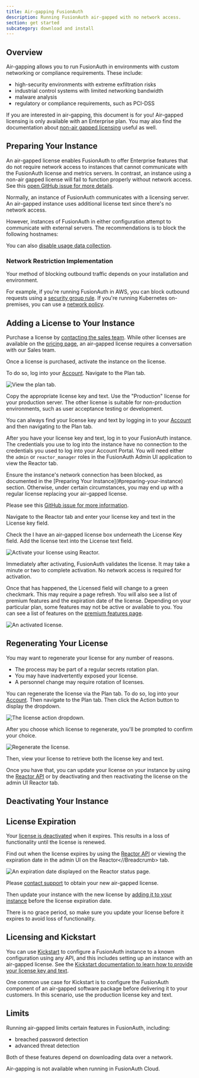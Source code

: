 ```yaml
---
title: Air-gapping FusionAuth
description: Running FusionAuth air-gapped with no network access.
section: get started
subcategory: download and install
---
```


<EnterprisePlanBlurb />

## Overview

Air-gapping allows you to run FusionAuth in environments with custom networking or compliance requirements. These include:

* high-security environments with extreme exfiltration risks
* industrial control systems with limited networking bandwidth
* malware analysis
* regulatory or compliance requirements, such as PCI-DSS

If you are interested in air-gapping, this document is for you! Air-gapped licensing is only available with an Enterprise plan. You may also find the documentation about [non-air gapped licensing](/docs/get-started/core-concepts/licensing) useful as well.

## Preparing Your Instance

An air-gapped license enables FusionAuth to offer Enterprise features that do not require network access to instances that cannot communicate with the FusionAuth license and metrics servers. In contrast, an instance using a non-air gapped license will fail to function properly without network access. See this [open GitHub issue for more details](https://github.com/FusionAuth/fusionauth-issues/issues/3114).

Normally, an instance of FusionAuth communicates with a licensing server. An air-gapped instance uses additional license text since there's no network access.

However, instances of FusionAuth in either configuration attempt to communicate with external servers. The recommendations is to block the following hostnames:

<HostsToAllowNetworkAccessFor />

You can also [disable usage data collection](/docs/get-started/download-and-install/collected-metrics#disabling-data-collection).

### Network Restriction Implementation 

Your method of blocking outbound traffic depends on your installation and environment.

For example, if you're running FusionAuth in AWS, you can block outbound requests using a [security group rule](https://docs.aws.amazon.com/vpc/latest/userguide/vpc-security-groups.html). If you're running Kubernetes on-premises, you can use a [network policy](https://kubernetes.io/docs/concepts/services-networking/network-policies/).

## Adding a License to Your Instance

Purchase a license by [contacting the sales team](/contact). While other licenses are available on the [pricing page](/pricing), an air-gapped license requires a conversation with our Sales team.

Once a license is purchased, activate the instance on the license. 

To do so, log into your [Account](https://account.fusionauth.io/account).  Navigate to the <Breadcrumb>Plan</Breadcrumb> tab.

![View the plan tab.](/img/docs/get-started/download-and-install/plan-tab-airgapped.png)

Copy the appropriate license key and text. Use the "Production" license for your production server. The other license is suitable for non-production environments, such as user acceptance testing or development. 

You can always find your license key and text by logging in to your [Account](https://account.fusionauth.io/account) and then navigating to the <Breadcrumb>Plan</Breadcrumb> tab.

After you have your license key and text, log in to your FusionAuth instance. The credentials you use to log into the instance have no connection to the credentials you used to log into your Account Portal. You will need either the `admin` or `reactor_manager` roles in the FusionAuth Admin UI application to view the <Breadcrumb>Reactor</Breadcrumb> tab.

<Aside type="caution">
  Ensure the instance's network connection has been blocked, as documented in the [Preparing Your Instance](#preparing-your-instance) section. Otherwise, under certain circumstances, you may end up with a regular license replacing your air-gapped license.

  Please see this [GitHub issue for more information](https://github.com/FusionAuth/fusionauth-issues/issues/3105).
</Aside>

Navigate to the <Breadcrumb>Reactor</Breadcrumb> tab and enter your license key and text in the <InlineField>License key</InlineField> field.

Check the <InlineField>I have an air-gapped license</InlineField> box underneath the <InlineUIElement>License Key</InlineUIElement> field. Add the license text into the <InlineField>License text</InlineField> field.

![Activate your license using Reactor.](/img/docs/get-started/download-and-install/air-gapped-license-activate.png)

Immediately after activating, FusionAuth validates the license. It may take a minute or two to complete activation. No network access is required for activation.

Once that has happened, the <InlineField>Licensed</InlineField> field will change to a green checkmark.  This may require a page refresh. You will also see a list of premium features and the expiration date of the license. Depending on your particular plan, some features may not be active or available to you. You can see a list of features on the [premium features page](/docs/get-started/core-concepts/premium-features).

![An activated license.](/img/docs/get-started/download-and-install/air-gapped-license.png)

## Regenerating Your License

You may want to regenerate your license for any number of reasons.

* The process may be part of a regular secrets rotation plan.
* You may have inadvertently exposed your license.
* A personnel change may require rotation of licenses.

You can regenerate the license via the <Breadcrumb>Plan</Breadcrumb> tab. To do so, log into your [Account](https://account.fusionauth.io/account). Then navigate to the <Breadcrumb>Plan</Breadcrumb> tab. Then click the <InlineUIElement>Action</InlineUIElement> button to display the dropdown.

![The license action dropdown.](/img/docs/get-started/core-concepts/license-action-dropdown.png)

After you choose which license to regenerate, you'll be prompted to confirm your choice.

![Regenerate the license.](/img/docs/get-started/core-concepts/regenerate-license.png)

Then, view your license to retrieve both the license key and text.

Once you have that, you can update your license on your instance by using the [Reactor API](/docs/apis/reactor) or by deactivating and then reactivating the license on the admin UI <Breadcrumb>Reactor</Breadcrumb> tab.

## Deactivating Your Instance

<DeactivateLicense />

## License Expiration

Your [license is deactivated](#deactivating-your-instance) when it expires. This results in a loss of functionality until the license is renewed.

Find out when the license expires by using the [Reactor API](/docs/apis/reactor#retrieve-reactor-status) or viewing the expiration date in the admin UI on the <Breadcrumb>Reactor<//Breadcrumb> tab.

![An expiration date displayed on the Reactor status page.](/img/docs/get-started/download-and-install/air-gapped-license-expiration.png)

Please [contact support](https://account.fusionauth.io/account/support/) to obtain your new air-gapped license. 

Then update your instance with the new license by [adding it to your instance](#adding-a-license-to-your-instance) before the license expiration date.

There is no grace period, so make sure you update your license before it expires to avoid loss of functionality.

## Licensing and Kickstart

You can use [Kickstart](/docs/get-started/download-and-install/development/kickstart) to configure a FusionAuth instance to a known configuration using any API, and this includes setting up an instance with an air-gapped license. See the [Kickstart documentation to learn how to provide your license key and text](/docs/get-started/download-and-install/development/kickstart#set-your-license-id).

One common use case for Kickstart is to configure the FusionAuth component of an air-gapped software package before delivering it to your customers. In this scenario, use the production license key and text.

## Limits

Running air-gapped limits certain features in FusionAuth, including:

* breached password detection 
* advanced threat detection

Both of these features depend on downloading data over a network.

Air-gapping is not available when running in FusionAuth Cloud.
